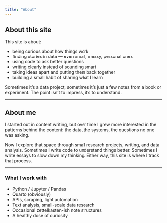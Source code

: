 ```yaml
---
title: "About"
---
```


## About this site

This site is about:

- being curious about how things work  
- finding stories in data — even small, messy, personal ones  
- using code to ask better questions  
- writing clearly instead of sounding smart  
- taking ideas apart and putting them back together  
- building a small habit of sharing what I learn

Sometimes it's a data project, sometimes it’s just a few notes from a book or experiment. The point isn’t to impress, it’s to understand.

---

## About me

I started out in content writing, but over time I grew more interested in the patterns behind the content: the data, the systems, the questions no one was asking.

Now I explore that space through small research projects, writing, and data analysis. Sometimes I write code to understand things better. Sometimes I write essays to slow down my thinking. Either way, this site is where I track that process.

---

### What I work with

- Python / Jupyter / Pandas
- Quarto (obviously)
- APIs, scraping, light automation
- Text analysis, small-scale data research
- Occasional zettelkasten-ish note structures
- A healthy dose of curiosity
